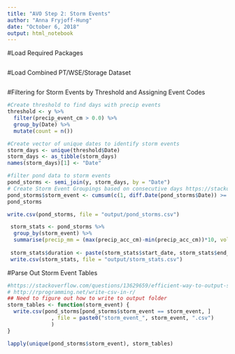 ```yaml
---
title: "AVO Step 2: Storm Events"
author: "Anna Fryjoff-Hung"
date: "October 6, 2018"
output: html_notebook
---
```


#Load Required Packages
```r

```


#Load Combined PT/WSE/Storage Dataset
```r

```

#Filtering for Storm Events by Threshold and Assigning Event Codes
```r

#Create threshold to find days with precip events
threshold <- y %>% 
  filter(precip_event_cm > 0.0) %>%
  group_by(Date) %>%
  mutate(count = n())

#Create vector of unique dates to identify storm events 
storm_days <- unique(threshold$Date)
storm_days <- as_tibble(storm_days)
names(storm_days)[1] <- "Date"

#filter pond data to storm events
pond_storms <- semi_join(y, storm_days, by = "Date")
# Create Storm Event Groupings based on consecutive days https://stackoverflow.com/questions/37342412/r-find-dates-consecutive 
pond_storms$storm_event <- cumsum(c(1, diff.Date(pond_storms$Date)) >= 2)
pond_storms

write.csv(pond_storms, file = "output/pond_storms.csv")

 storm_stats <- pond_storms %>% 
  group_by(storm_event) %>% 
  summarise(precip_mm = (max(precip_acc_cm)-min(precip_acc_cm))*10, vol_gain = (max(VOLUME)-min(VOLUME)), start_date = min(Date), end_date = max(Date))
 
 storm_stats$duration <- paste(storm_stats$start_date, storm_stats$end_date, sep = "-")
 write.csv(storm_stats, file = "output/storm_stats.csv")
```

#Parse Out Storm Event Tables
```r
#https://stackoverflow.com/questions/13629659/efficient-way-to-output-subset-of-data-frame-based-on-column
# http://rprogramming.net/write-csv-in-r/
## Need to figure out how to write to output folder
storm_tables <- function(storm_event) {
  write.csv(pond_storms[pond_storms$storm_event == storm_event, ]
              , file = paste0("storm_event_", storm_event, ".csv")
              )
}

lapply(unique(pond_storms$storm_event), storm_tables)

```